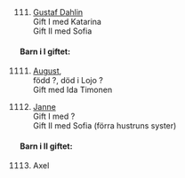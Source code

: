 \newpage
\renewcommand\partcontent{PETTERSON ca.1835 ?}

\hypertarget{111}{}

\

111. [Gustaf Dahlin](#11)    
  Gift I med Katarina  
  Gift II med Sofia

#### Barn i I giftet:

1111. [August](#1111),  
  född ?, död i Lojo ?  
  Gift med Ida Timonen

1112. [Janne](#1112)  
  Gift I med ?  
  Gift II med Sofia (förra hustruns syster)

#### Barn i II giftet:

1113. Axel
